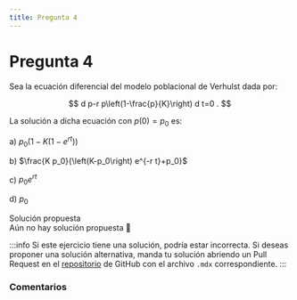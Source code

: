 ```yaml
---
title: Pregunta 4
---
```



# Pregunta 4

<div className="exercise">
Sea la ecuación diferencial del modelo poblacional de Verhulst dada por:

$$
d p-r p\left(1-\frac{p}{K}\right) d t=0 .
$$

La solución a dicha ecuación con $p(0)=p_0$ es:

a) $p_0\left(1-K\left(1-e^{r t}\right)\right)$

b) $\frac{K p_0}{\left(K-p_0\right) e^{-r t}+p_0}$

c) $p_0 e^{r t}$

d) $p_0$
</div>

<MDXDetails>
<summary>Solución propuesta</summary>

<div className="exercise">
Aún no hay solución propuesta 🥲
</div>

:::info
Si este ejercicio tiene una solución, podría estar incorrecta. Si deseas proponer una solución alternativa, manda tu solución abriendo
un Pull Request en el [repositorio](https://github.com/crow-rojas/apuntes-fundamentals/pulls) de GitHub con el archivo
`.mdx` correspondiente.
:::

</MDXDetails>

### Comentarios

<Disqus
  url="https://crow-rojas.github.io/apuntes-fundamentals/docs/mathematics/differential-equations/exercises/2017-1/p04"
  identifier="docs/mathematics/differential-equations/exercises/2017-1/p04"
  title="2017-1 Ecuaciones Diferenciales - Pregunta 04"
/>
